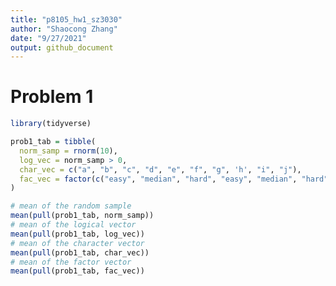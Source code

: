 ```yaml
---
title: "p8105_hw1_sz3030"
author: "Shaocong Zhang"
date: "9/27/2021"
output: github_document
---
```


# Problem 1

```r
library(tidyverse)

prob1_tab = tibble(
  norm_samp = rnorm(10),
  log_vec = norm_samp > 0,
  char_vec = c("a", "b", "c", "d", "e", "f", "g", 'h', "i", "j"),
  fac_vec = factor(c("easy", "median", "hard", "easy", "median", "hard", "easy", "median", "hard", "easy"))
)

# mean of the random sample
mean(pull(prob1_tab, norm_samp))
# mean of the logical vector
mean(pull(prob1_tab, log_vec))
# mean of the character vector
mean(pull(prob1_tab, char_vec))
# mean of the factor vector
mean(pull(prob1_tab, fac_vec))
```
